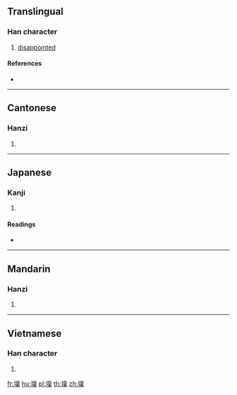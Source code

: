 ==Translingual==

===Han character===
{{Han char|rn=32|rad=土|as=13|sn=16|four=40194|canj=GYWD|ids=⿰土稟}}

# [[disappointed]]

====References====
* {{Han ref|kx=0240.250|dkj=05530|dj=0480.100|hdz=10492.110|uh=58C8|ud=22728|bh=E949|bd=59721}}

----

==Cantonese==

===Hanzi===
{{yue-hanzi|jyut=|y=lam5}}

# {{defn|lang=yue|sort=土13}}

----

==Japanese==

===Kanji===
{{ja-kanji|grade=|rs=土13}}

# {{defn|lang=ja|sort=土13}}

====Readings====
* {{ja-readings|on=[[おん]] (on), [[らん]] (ran)|kun=}}

----

==Mandarin==

===Hanzi===
{{cmn-hanzi|pin=[[lǎn]] ([[lan3]])|wg=lan<sup>3</sup>}}

# {{defn|lang=cmn|sort=土13}}

----

==Vietnamese==

===Han character===
{{vi-hantu|[[bậm]]|rs=土13}}

# {{defn|lang=vi|sort=土13}}

[[fr:壈]]
[[hu:壈]]
[[pl:壈]]
[[th:壈]]
[[zh:壈]]